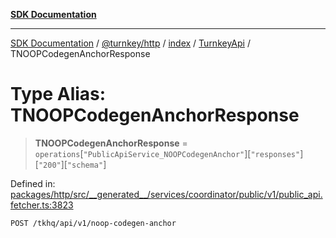[**SDK Documentation**](../../../../../../README.mdx)

***

[SDK Documentation](../../../../../../packages.mdx) / [@turnkey/http](../../../../README.mdx) / [index](../../../README.mdx) / [TurnkeyApi](../README.mdx) / TNOOPCodegenAnchorResponse

# Type Alias: TNOOPCodegenAnchorResponse

> **TNOOPCodegenAnchorResponse** = `operations`\[`"PublicApiService_NOOPCodegenAnchor"`\]\[`"responses"`\]\[`"200"`\]\[`"schema"`\]

Defined in: [packages/http/src/\_\_generated\_\_/services/coordinator/public/v1/public\_api.fetcher.ts:3823](https://github.com/tkhq/sdk/blob/078f5423e923fbd1d7fd39440402d7f01d09c3d0/packages/http/src/__generated__/services/coordinator/public/v1/public_api.fetcher.ts#L3823)

`POST /tkhq/api/v1/noop-codegen-anchor`
